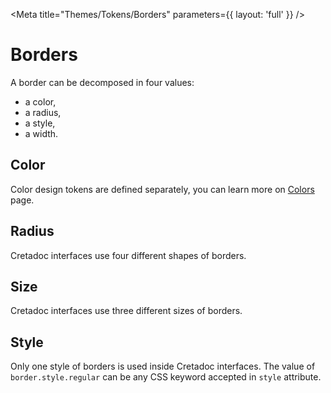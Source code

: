 
<Meta title="Themes/Tokens/Borders" parameters={{ layout: 'full' }} />

# Borders

A border can be decomposed in four values:

- a color,
- a radius,
- a style,
- a width.

## Color

Color design tokens are defined separately, you can learn more on [Colors](./?path=/docs/themes-tokens-colors--borders) page.

## Radius

Cretadoc interfaces use four different shapes of borders.

<Story name="Radius">
  <PreviewList>
    <Border token="border.radius.sharp" />
    <Border token="border.radius.soft" />
    <Border token="border.radius.softer" />
    <Border token="border.radius.round" />
  </PreviewList>
</Story>

## Size

Cretadoc interfaces use three different sizes of borders.

<Story name="Size">
  <PreviewList>
    <Border token="border.size.sm" />
    <Border token="border.size.md" />
    <Border token="border.size.lg" />
  </PreviewList>
</Story>

## Style

Only one style of borders is used inside Cretadoc interfaces. The value of `border.style.regular` can be any CSS keyword accepted in `style` attribute.

<Story name="Style">
  <PreviewList>
    <Border token="border.style.regular" />
  </PreviewList>
</Story>
